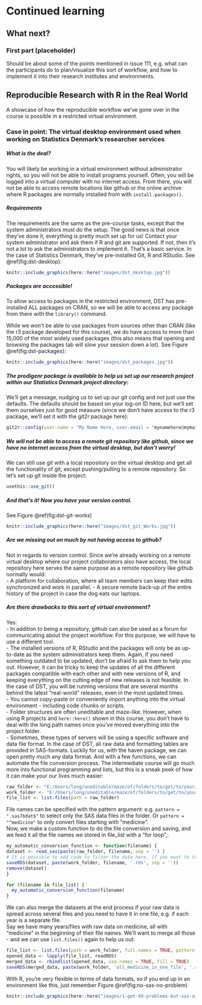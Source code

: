 # Continued learning {#post-course}

## What next?

### First part (placeholder)
Should be about some of the points mentioned in issue 111, e.g. what can the participants do to plan/visualize this sort of workflow, and how to implement it into their research institutes and environments.


## Reproducible Research with R in the Real World
A showcase of how the reproducible workflow we've gone over in the course is possible in a restricted virtual environment.

### Case in point: The virtual desktop environment used when working on Statistics Denmark's researcher services

##### What is the deal?
You will likely be working in a virtual environment without administrator rights, so you will not be able to install programs yourself.
Often, you will be logged into a virtual computer with no internet access. From there, you will not be able to access remote locations like github or the online archive where R packages are normally installed from with `install.packages()`.

##### Requirements
The requirements are the same as the pre-course tasks, except that the system administrators must do the setup. The good news is that once they've done it, everything is pretty much set up for us!
Contact your system administrator and ask them if R and git are supported. If not, then it's not a lot to ask the administrators to implement it. That's a basic service.
In the case of Statistics Denmark, they've pre-installed Git, R and RStudio. See \@ref(fig:dst-desktop):
```r
knitr::include_graphics(here::here("images/dst_desktop.jpg"))
```


##### Packages are accessible!
To allow access to packages in the restricted environment, DST has pre-installed ALL packages on CRAN, so we will be able to access any package from there with the `library()` command.

While we won't be able to use packages from sources other than CRAN (like the r3 package developed for this course), we do have access to more than 15,000 of the most widely used packages (this also means that opening and browsing the packages tab will slow your session down a lot). See Figure \@ref(fig:dst-packages):
```r
knitr::include_graphics(here::here("images/dst_packages.jpg"))
```

##### The prodigenr package is available to help us set up our research project within our Statistics Denmark project directory:
We'll get a message, nudging us to set up our git config and not just use the defaults. The defaults should be based on your log-on ID here, but we'll set them ourselves just for good measure (since we don't have access to the r3 package, we'll set it with the git2r package here):
```r
git2r::config(user.name = "My Name Here, user.email = "mynamehere@mymailhere.com"")
```

##### We will not be able to access a remote git repository like github, since we have no internet access from the virtual desktop, but don't worry!
We can still use git with a local repository on the virtual desktop and get all the functionality of git, except pushing/pulling to a remote repository. So let's set up git inside the project:

```r
usethis::use_git()
```

##### And that's it! Now you have your version control.
See Figure \@ref(fig:dst-git-works)
```r
knitr::include_graphics(here::here("images/dst_git_Works.jpg"))
```

##### Are we missing out on much by not having access to github?

Not in regards to version control. Since we're already working on a remote virtual desktop where our project collaborators also have access, the local repository here serves the same purpose as a remote repository like github normally would:  
- A platform for collaboration, where all team members can keep their edits synchronized and work in parallel.
- A secure remote back-up of the entire history of the project in case the dog eats our laptops.

##### Are there drawbacks to this sort of virtual environment?
Yes:  
- In addition to being a repository, github can also be used as a forum for communicating about the project workflow. For this purpose, we will have to use a different tool.  
- The installed versions of R, RStudio and the packages will only be as up-to-date as the system administrators keep them. Again, if you need something outdated to be updated, don't be afraid to ask them to help you out. However, it can be tricky to keep the updates of all the different packages compatible with each other and with new versions of R, and keeping everything on the cutting edge of new releases is not feasible. In the case of DST, you will be running versions that are several months behind the latest "real-world" releases, even in the most updated times.  
- You cannot copy-paste or conveniently import anything into the virtual environment - including code chunks or scripts.  
- Folder structures are often uneditable and maze-like. However, when using R projects and `here::here()` shown in this course, you don't have to deal with the long path names once you've moved everything into the project folder.  
- Sometimes, these types of servers will be using a specific software and data file format. In the case of DST, all raw data and formatting tables are provided in SAS-formats. Luckily for us, with the haven package, we can open pretty much any data format. And with a few functions, we can automate the file conversion process. The intermediate course will go much more into functional programming and lists, but this is a sneak peek of how it can make your our lives much easier:

```r
raw_folder <- "E:/Users/long/uneditable/maze/of/folders/to/get/to/your/project/directory/raw_data/"
work_folder <- "E:/Users/long/uneditable/maze/of/folders/to/get/to/your/project/directory/project/data/"
file_list <- list.files(path = raw_folder)
```
File names can be specified with the pattern argument: e.g. `pattern = ".sas7bdat$"` to select only the SAS data files in the folder. Or `pattern = "^medicine"` to only convert files starting with "medicine".  
Now, we make a custom function to do the file conversion and saving, and we feed it all the file names we stored in file_list with a "for loop",:

```r
my_automatic_conversion_function <- function(filename) {
dataset <- read_sas(paste(raw_folder, filename, sep = '') )
# It is possible to add code to filter the data here, if you want to trim the dataset during conversion
saveRDS(dataset, paste(work_folder, filename, '.rds', sep = ''))
remove(dataset)
}

for (filename in file_list) {
  my_automatic_conversion_function(filename)
}
```

We can also merge the datasets at the end process if your raw data is spread across several files and you need to have it in one file, e.g. if each year is a separate file.  
Say we have many years/files with raw data on medicine, all with "medicine" in the beginning of their file names. We'll want to merge all those - and we can use `list.files()` again to help us out:

```r
file_list <- list.files(path = work_folder, full.names = TRUE, pattern = "^medicine")
opened_data <- lapply(file_list, readRDS)
merged_data <- rbindlist(opened_data, use.names = TRUE, fill = TRUE)
saveRDS(merged_data, paste(work_folder, 'all_medicine_in_one_file', '.rds', sep = '') )
```

With R, you're very flexible in terms of data formats, so if you end up in an environment like this, just remember Figure \@ref(fig:no-sas-no-problem)
```r
knitr::include_graphics(here::here("images/i-got-99-problems-but-sas-aint-one.jpg"))
```
